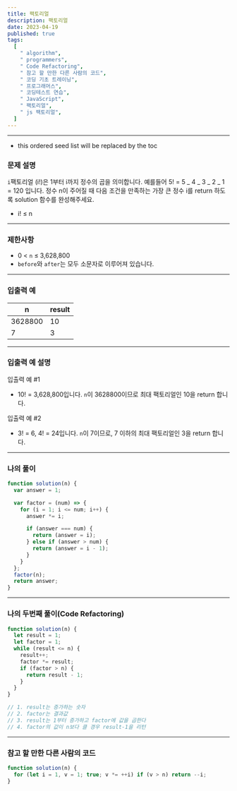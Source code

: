 ```yaml
---
title: 팩토리얼
description: 팩토리얼
date: 2023-04-19
published: true
tags:
  [
    " algorithm",
    " programmers",
    " Code Refactoring",
    " 참고 할 만한 다른 사람의 코드",
    " 코딩 기초 트레이닝",
    " 프로그래머스",
    " 코딩테스트 연습",
    " JavaScript",
    " 팩토리얼",
    " js 팩토리얼",
  ]
---
```


---

- this ordered seed list will be replaced by the toc

### 문제 설명

`i`팩토리얼 (i!)은 1부터 i까지 정수의 곱을 의미합니다. 예를들어 5! = 5 _ 4 _ 3 _ 2 _ 1 = 120 입니다. 정수 n이 주어질 때 다음 조건을 만족하는 가장 큰 정수 i를 return 하도록 solution 함수를 완성해주세요.

- i! ≤ n

---

### 제한사항

- 0 < `n` ≤ 3,628,800
- `before`와 `after`는 모두 소문자로 이루어져 있습니다.

---

### 입출력 예

| n       | result |
| ------- | ------ |
| 3628800 | 10     |
| 7       | 3      |

---

### 입출력 예 설명

입출력 예 #1

- 10! = 3,628,800입니다. `n`이 3628800이므로 최대 팩토리얼인 10을 return 합니다.

입출력 예 #2

- 3! = 6, 4! = 24입니다. `n`이 7이므로, 7 이하의 최대 팩토리얼인 3을 return 합니다.

---

### 나의 풀이

```jsx
function solution(n) {
  var answer = 1;

  var factor = (num) => {
    for (i = 1; i <= num; i++) {
      answer *= i;

      if (answer === num) {
        return (answer = i);
      } else if (answer > num) {
        return (answer = i - 1);
      }
    }
  };
  factor(n);
  return answer;
}
```

---

### 나의 두번째 풀이(Code Refactoring)

```jsx
function solution(n) {
  let result = 1;
  let factor = 1;
  while (result <= n) {
    result++;
    factor *= result;
    if (factor > n) {
      return result - 1;
    }
  }
}

// 1. result는 증가하는 숫자
// 2. factor는 결과값
// 3. result는 1부터 증가하고 factor에 값을 곱한다
// 4. factor의 값이 n보다 클 경우 result-1을 리턴
```

---

### 참고 할 만한 다른 사람의 코드

```jsx
function solution(n) {
  for (let i = 1, v = 1; true; v *= ++i) if (v > n) return --i;
}
```
